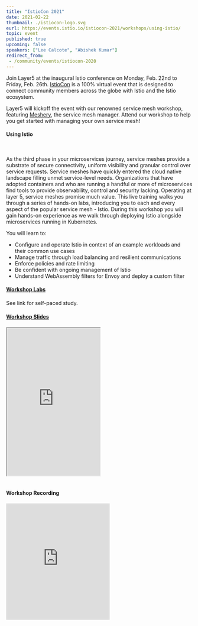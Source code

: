 ```yaml
---
title: "IstioCon 2021"
date: 2021-02-22
thumbnail: ./istiocon-logo.svg
eurl: https://events.istio.io/istiocon-2021/workshops/using-istio/
topic: event
published: true
upcoming: false
speakers: ["Lee Calcote", "Abishek Kumar"]
redirect_from:
 - /community/events/istiocon-2020
---
```

Join Layer5 at the inaugural Istio conference on Monday, Feb. 22nd to Friday, Feb. 26th. <a href="https://events.istio.io/istiocon-2021/about/">IstioCon</a> is a 100% virtual event that is designed to connect community members across the globe with Istio and the Istio ecosystem.

Layer5 will kickoff the event with our renowned service mesh workshop, featuring <a href="/service-mesh-management/meshery">Meshery</a>, the service mesh manager. Attend our workshop to help you get started with managing your own service mesh!

<h4>Using Istio</h4>
<br />
<p>
As the third phase in your microservices journey, service meshes provide a substrate of secure connectivity, uniform visibility and granular control over service requests. Service meshes have quickly entered the cloud native landscape filling unmet service-level needs. Organizations that have adopted containers and who are running a handful or more of microservices find tools to provide observability, control and security lacking. Operating at layer 5, service meshes promise much value. This live training walks you through a series of hands-on labs, introducing you to each and every aspect of the popular service mesh - Istio. During this workshop you will gain hands-on experience as we walk through deploying Istio alongside microservices running in Kubernetes.
</p>
You will learn to:

<ul>
<li>Configure and operate Istio in context of an example workloads and their common use cases</li>
<li>Manage traffic through load balancing and resilient communications</li>
<li>Enforce policies and rate limiting</li>
<li>Be confident with ongoing management of Istio</li>
<li>Understand WebAssembly filters for Envoy and deploy a custom filter</li>
</ul>
<h4 style="margin-bottom:1.25rem;"><a href="https://github.com/layer5io/advanced-istio-service-mesh-workshop">Workshop Labs</a></h4>

See link for self-paced study.

<h4 style="margin-bottom:1.25rem;"><a href="https://calcotestudios.com/talks/decks/slides-istiocon-2021-using-istio.html">Workshop Slides</a></h4>

<iframe width="50%" height="400px;" src="https://calcotestudios.com/talks/decks/slides-istiocon-2021-using-istio.html"></iframe>
<br />
<br />
<h4 style="margin-bottom:1.25rem;">Workshop Recording</h4>

<iframe width="50%" src="https://www.youtube.com/embed/T1Kwh3SRAXQ" frameborder="0" allow="accelerometer; autoplay; clipboard-write; encrypted-media; gyroscope; picture-in-picture" style="min-height: 315px; min-width: 280px;margin:auto;text-align:center;" allowfullscreen></iframe>
<br />
<br />
